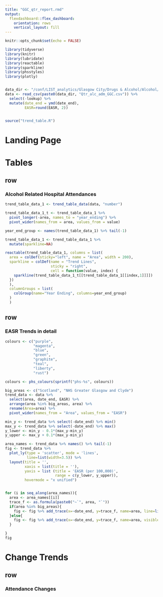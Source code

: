 ```yaml
---
title: "GGC_qtr_report.rmd"
output: 
  flexdashboard::flex_dashboard:
    orientation: rows
    vertical_layout: fill
---
```




```r
knitr::opts_chunk$set(echo = FALSE)

library(tidyverse)
library(knitr)
library(lubridate)
library(reactable)
library(sparkline)
library(phsstyles)
library(plotly)


data_dir <- "/conf/LIST_analytics/Glasgow City/Drugs & Alcohol/Alcohol/EASR/output/"
data <- read_csv(paste0(data_dir, "Qtr_alc_adm_GGC.csv")) %>% 
  select(-lookup) %>% 
  mutate(date_end = ymd(date_end),
         EASR=round(EASR, 2))
  

source("trend_table.R")
```

# Landing Page

# Tables

## row {.tabset}

### Alcohol Related Hospital Attendances
```r
trend_table_data_1 <- trend_table_data(data, "number")

trend_table_data_1_t <- trend_table_data_1 %>%
  pivot_longer(-area, names_to = "year_ending") %>% 
  pivot_wider(names_from = area, values_from = value)

year_end_group <- names(trend_table_data_1) %>% tail(-1)

trend_table_data_1 <- trend_table_data_1 %>% 
  mutate(sparkline=NA)

reactable(trend_table_data_1, columns = list(
  area = colDef(sticky="left", name = "Area", width = 200),
  sparkline = colDef(name = "Trend Lines",
                     sticky = "right",
                     cell = function(value, index) {
    sparkline(trend_table_data_1_t[[trend_table_data_1[[index,1]]]])
  })
  ),
  columnGroups = list(
    colGroup(name="Year Ending", columns=year_end_group)
  )
  )

```



## row

### EASR Trends in detail

```r
colours <- c("purple",
             "magenta",
             "blue",
             "green",
             "graphite",
             "teal",
             "liberty",
             "rust")

colours <- phs_colours(sprintf("phs-%s", colours))

big_areas <- c("Scotland", "NHS Greater Glasgow and Clyde")
trend_data <- data %>%
  select(area, date_end, EASR) %>%
  arrange(area %in% big_areas, area) %>%
  rename(Area=area) %>% 
  pivot_wider(names_from = "Area", values_from = "EASR")

min_y <- trend_data %>% select(-date_end) %>% min()
max_y <- trend_data %>% select(-date_end) %>% max()
y_lower <- min_y - 0.1*(max_y-min_y)
y_upper <- max_y + 0.1*(max_y-min_y)

area_names <- trend_data %>% names() %>% tail(-1)
fig <- trend_data %>% 
  plot_ly(type = 'scatter', mode = 'lines',
          line=list(width=3.5)) %>% 
  layout(title = '',
         xaxis = list(title = ''),
         yaxis = list (title = 'EASR (per 100,000)',
                       range = c(y_lower, y_upper)),
         hovermode = "x unified")


for (i in seq_along(area_names)){
  area <- area_names[[i]]
  trace_f <- as.formula(paste0("~`", area, "`"))
  if(area %in% big_areas){
    fig <- fig %>% add_trace(x=~date_end, y=trace_f, name=area, line=list(dash = 'dash', color=colours[[i]]))
  }else{
    fig <- fig %>% add_trace(x=~date_end, y=trace_f, name=area, visible="legendonly", line=list(color=colours[[i]]))  
  }

}
fig

```


# Change Trends

## row {.tabset}

### Attendance Changes

